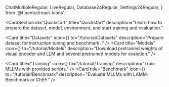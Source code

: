   ChatMultipleRegular,
  LiveRegular,
  Database24Regular,
  Settings24Regular,
} from '@fluentui/react-icons';

<CardSection
  id="Quickstart"
  title="Quickstart"
  description="Learn how to prepare the dataset, model, environment, and start training and evaluation."
>
   <Card
    title="Datasets"
    icon={<Database24Regular />}
    to="/tutorial/Datasets"
    description="Prepare dataset for instruction tuning and benchmark. "
  />
  <Card
    title="Models"
    icon={<MachineLearningIcon />}
    to="/tutorial/Models"
    description="Download pretrained weights of visual encoder and LLM and several pretrained models for evalution."
  />
 
  <Card
    title="Training"
    icon={<TrainingIcon />}
    to="/tutorial/Training"
    description="Train MLLMs with provided scripts."
  />
  <Card
    title="Benchmark"
    icon={<TestBeakerIcon />}
    to="/tutorial/Benchmark"
    description="Evaluate MLLMs with LAMM-Benchmark or ChEF."
  />
</CardSection>
